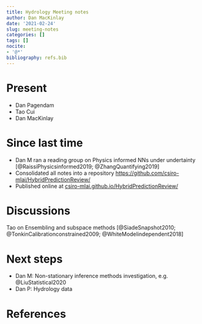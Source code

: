 ```yaml
---
title: Hydrology Meeting notes
author: Dan MacKinlay
date: '2021-02-24'
slug: meeting-notes
categories: []
tags: []
nocite:
- '@*'
bibliography: refs.bib
---
```


# Present

* Dan Pagendam
* Tao Cui
* Dan MacKinlay

# Since last time

* Dan M ran a reading group on Physics informed NNs under undertainty [@RaissiPhysicsinformed2019; @ZhangQuantifying2019]
* Consolidated all notes into a repository [https://github.com/csiro-mlai/HybridPredictionReview/](https://github.com/csiro-mlai/HybridPredictionReview/)
* Published online at [csiro-mlai.github.io/HybridPredictionReview/](https://csiro-mlai.github.io/HybridPredictionReview/)

#  Discussions

Tao on Ensembling and subspace methods [@SiadeSnapshot2010; @TonkinCalibrationconstrained2009; @WhiteModelindependent2018]

# Next steps

* Dan M: Non-stationary inference methods investigation, e.g. @LiuStatistical2020
* Dan P: Hydrology data

# References

::: {#refs}
:::


